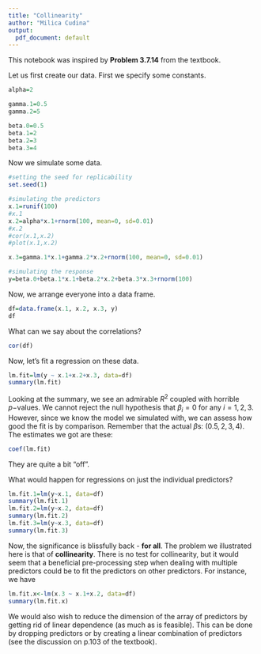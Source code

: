 ```yaml
---
title: "Collinearity"
author: "Milica Cudina"
output:
  pdf_document: default
---
```


This notebook was inspired by **Problem 3.7.14** from the textbook. 

Let us first create our data. First we specify some constants. 

```r
alpha=2

gamma.1=0.5
gamma.2=5

beta.0=0.5
beta.1=2
beta.2=3
beta.3=4
```

Now we simulate some data. 

```r
#setting the seed for replicability
set.seed(1)

#simulating the predictors
x.1=runif(100)
#x.1
x.2=alpha*x.1+rnorm(100, mean=0, sd=0.01)
#x.2
#cor(x.1,x.2)
#plot(x.1,x.2)

x.3=gamma.1*x.1+gamma.2*x.2+rnorm(100, mean=0, sd=0.01)

#simulating the response
y=beta.0+beta.1*x.1+beta.2*x.2+beta.3*x.3+rnorm(100)
```

Now, we arrange everyone into a data frame. 

```r
df=data.frame(x.1, x.2, x.3, y)
df
```

What can we say about the correlations?

```r
cor(df)
```

Now, let's fit a regression on these data. 

```r
lm.fit=lm(y ~ x.1+x.2+x.3, data=df)
summary(lm.fit)
```
Looking at the summary, we see an admirable $R^2$ coupled with horrible $p-$values. We cannot reject the null hypothesis that $\beta_i=0$ for any $i=1,2,3$. However, since we know the model we simulated with, we can assess how good the fit is by comparison. Remember that the actual $\beta$s: $(0.5, 2, 3, 4)$. The estimates we got are these:

```r
coef(lm.fit)
```

They are quite a bit "off". 

What would happen for regressions on just the individual predictors?

```r
lm.fit.1=lm(y~x.1, data=df)
summary(lm.fit.1)
lm.fit.2=lm(y~x.2, data=df)
summary(lm.fit.2)
lm.fit.3=lm(y~x.3, data=df)
summary(lm.fit.3)
```

Now, the significance is blissfully back - **for all**. The problem we illustrated here is that of **collinearity**. There is no test for collinearity, but it would seem that a beneficial pre-processing step when dealing with multiple predictors could be to fit the predictors on other predictors. For instance, we have

```r
lm.fit.x<-lm(x.3 ~ x.1+x.2, data=df)
summary(lm.fit.x)
```

We would also wish to reduce the dimension of the array of predictors by getting rid of linear dependence (as much as is feasible). This can be done by dropping predictors or by creating a linear combination of predictors (see the discussion on p.103 of the textbook). 